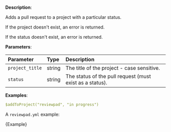 
**Description**:

Adds a pull request to a project with a particular status.

If the project doesn't exist, an error is returned.

If the status doesn't exist, an error is returned.

**Parameters**:

| Parameter       | Type    | Description                                              |
| :-------------- | :------ | :------------------------------------------------------- |
| `project_title` | string  | The title of the project  - case sensitive.              |
| `status`        | string  | The status of the pull request (must exist as a status). |

**Examples**:

```yml
$addToProject("reviewpad", "in progress")
```

A `reviewpad.yml` example:

<CodeBlock language="yml">{Example}</CodeBlock>

